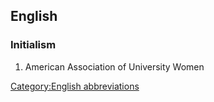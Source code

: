 ==English==

===Initialism===
{{rfc-header|Initialism}}
{{head|en|initialism}}
{{wikipedia}}

# American Association of University Women

[[Category:English abbreviations]]